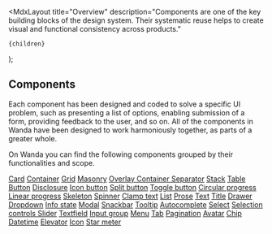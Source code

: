 
  <MdxLayout
    title="Overview"
    description="Components are one of the key building blocks of the design system. Their systematic reuse helps to create visual and functional consistency across products."
  >
    {children}
  </MdxLayout>
);

## Components

Each component has been designed and coded to solve a specific UI problem, such as presenting a list of options, enabling submission of a form, providing feedback to the user, and so on. All of the components in Wanda have been designed to work harmoniously together, as parts of a greater whole.

On Wanda you can find the following components grouped by their functionalities and scope.

<Grid colMinWidth="15rem" columnGap={24} rowGap={64}>
  <Grid.Item>
    <Stack rowGap={32}>
      <ThemedImg src="/develop/covers/layouts.png" />
      <Stack rowGap={16}>
        <Title as="h3" level="4">
          Layouts
        </Title>
        <List>
          <List.Li marker="minus" markerColor="var(--highlight-cyan-foreground)">
            <a href="/components/layouts/card/">Card</a>
          </List.Li>
          <List.Li marker="minus" markerColor="var(--highlight-cyan-foreground)">
            <a href="/components/layouts/container/">Container</a>
          </List.Li>
          <List.Li marker="minus" markerColor="var(--highlight-cyan-foreground)">
            <a href="/components/layouts/grid/">Grid</a>
          </List.Li>
          <List.Li marker="minus" markerColor="var(--highlight-cyan-foreground)">
            <a href="/components/layouts/masonry/">Masonry</a>
          </List.Li>
          <List.Li marker="minus" markerColor="var(--highlight-cyan-foreground)">
            <a href="/components/layouts/overlay-container/">
              Overlay Container
            </a>
          </List.Li>
          <List.Li marker="minus" markerColor="var(--highlight-cyan-foreground)">
            <a href="/components/layouts/separator/">Separator</a>
          </List.Li>
          <List.Li marker="minus" markerColor="var(--highlight-cyan-foreground)">
            <a href="/components/layouts/stack/">Stack</a>
          </List.Li>
          <List.Li marker="minus" markerColor="var(--highlight-cyan-foreground)">
            <a href="/components/layouts/table/">Table</a>
          </List.Li>
        </List>
      </Stack>
    </Stack>
  </Grid.Item>
  <Grid.Item>
    <Stack rowGap={32}>
      <ThemedImg src="/develop/covers/buttons.png" />
      <Stack rowGap={16}>
        <Title as="h3" level="4">
          Actions
        </Title>
        <List marker="minus" markerColor="var(--highlight-cyan-foreground)">
          <List.Li marker="minus" markerColor="var(--highlight-cyan-foreground)">
            <a href="/components/actions/button/">Button</a>
          </List.Li>
          <List.Li marker="minus" markerColor="var(--highlight-cyan-foreground)">
            <a href="/components/actions/disclosure/">Disclosure</a>
          </List.Li>
          <List.Li marker="minus" markerColor="var(--highlight-cyan-foreground)">
            <a href="/components/actions/icon-button/">Icon button</a>
          </List.Li>
          <List.Li marker="minus" markerColor="var(--highlight-cyan-foreground)">
            <a href="/components/actions/split-button/">Split button</a>
          </List.Li>
          <List.Li marker="minus" markerColor="var(--highlight-cyan-foreground)">
            <a href="/components/actions/toggle-button/">Toggle button</a>
          </List.Li>
        </List>
      </Stack>
    </Stack>
  </Grid.Item>
  <Grid.Item>
    <Stack rowGap={32}>
      <ThemedImg src="/develop/covers/loading.png" />
      <Stack rowGap={16}>
        <Title as="h3" level="4">
          Loading
        </Title>
        <List marker="minus" markerColor="var(--highlight-cyan-foreground)">
          <List.Li marker="minus" markerColor="var(--highlight-cyan-foreground)">
            <a href="/components/loading/circular-progress/">
              Circular progress
            </a>
          </List.Li>
          <List.Li marker="minus" markerColor="var(--highlight-cyan-foreground)">
            <a href="/components/loading/linear-progress/">Linear progress</a>
          </List.Li>
          <List.Li marker="minus" markerColor="var(--highlight-cyan-foreground)">
            <a href="/components/loading/skeleton/">Skeleton</a>
          </List.Li>
          <List.Li marker="minus" markerColor="var(--highlight-cyan-foreground)">
            <a href="/components/loading/spinner/">Spinner</a>
          </List.Li>
        </List>
      </Stack>
    </Stack>
  </Grid.Item>
  <Grid.Item>
    <Stack rowGap={32}>
      <ThemedImg src="/develop/covers/typography.png" />
      <Stack rowGap={16}>
        <Title as="h3" level="4">
          Typography
        </Title>
        <List marker="minus" markerColor="var(--highlight-cyan-foreground)">
          <List.Li marker="minus" markerColor="var(--highlight-cyan-foreground)">
            <a href="/components/typography/clamp-text/">Clamp text</a>
          </List.Li>
          <List.Li marker="minus" markerColor="var(--highlight-cyan-foreground)">
            <a href="/components/typography/list/">List</a>
          </List.Li>
          <List.Li marker="minus" markerColor="var(--highlight-cyan-foreground)">
            <a href="/components/typography/prose/">Prose</a>
          </List.Li>
          <List.Li marker="minus" markerColor="var(--highlight-cyan-foreground)">
            <a href="/components/typography/text/">Text</a>
          </List.Li>
          <List.Li marker="minus" markerColor="var(--highlight-cyan-foreground)">
            <a href="/components/typography/title/">Title</a>
          </List.Li>
        </List>
      </Stack>
    </Stack>
  </Grid.Item>
  <Grid.Item>
    <Stack rowGap={32}>
      <ThemedImg src="/develop/covers/dialogs.png" />
      <Stack rowGap={16}>
        <Title as="h3" level="4">
          Dialogs
        </Title>
        <List marker="minus" markerColor="var(--highlight-cyan-foreground)">
          <List.Li marker="minus" markerColor="var(--highlight-cyan-foreground)">
            <a href="/components/dialogs/drawer/">Drawer</a>
          </List.Li>
          <List.Li marker="minus" markerColor="var(--highlight-cyan-foreground)">
            <a href="/components/dialogs/dropdown/">Dropdown</a>
          </List.Li>
          <List.Li marker="minus" markerColor="var(--highlight-cyan-foreground)">
            <a href="/components/dialogs/info-state/">Info state</a>
          </List.Li>
          <List.Li marker="minus" markerColor="var(--highlight-cyan-foreground)">
            <a href="/components/dialogs/modal/">Modal</a>
          </List.Li>
          <List.Li marker="minus" markerColor="var(--highlight-cyan-foreground)">
            <a href="/components/dialogs/snackbar/">Snackbar</a>
          </List.Li>
          <List.Li marker="minus" markerColor="var(--highlight-cyan-foreground)">
            <a href="/components/dialogs/tooltip/">Tooltip</a>
          </List.Li>
        </List>
      </Stack>
    </Stack>
  </Grid.Item>
  <Grid.Item>
    <Stack rowGap={32}>
      <ThemedImg src="/develop/covers/inputs.png" />
      <Stack rowGap={16}>
        <Title as="h3" level="4">
          Inputs
        </Title>
        <List marker="minus" markerColor="var(--highlight-cyan-foreground)">
          <List.Li marker="minus" markerColor="var(--highlight-cyan-foreground)">
            <a href="/components/inputs/autocomplete/">Autocomplete</a>
          </List.Li>
          <List.Li marker="minus" markerColor="var(--highlight-cyan-foreground)">
            <a href="/components/inputs/select/">Select</a>
          </List.Li>
          <List.Li marker="minus" markerColor="var(--highlight-cyan-foreground)">
            <a href="/components/inputs/selection-controls/">
              Selection controls
            </a>
          </List.Li>
          <List.Li marker="minus" markerColor="var(--highlight-cyan-foreground)">
            <a href="/components/inputs/slider/">Slider</a>
          </List.Li>
          <List.Li marker="minus" markerColor="var(--highlight-cyan-foreground)">
            <a href="/components/inputs/textfield/">Textfield</a>
          </List.Li>
          <List.Li marker="minus" markerColor="var(--highlight-cyan-foreground)">
            <a href="/components/inputs/input-group/">Input group</a>
          </List.Li>
        </List>
      </Stack>
    </Stack>
  </Grid.Item>
  <Grid.Item>
    <Stack rowGap={32}>
      <ThemedImg src="/develop/covers/navigation.png" />
      <Stack rowGap={16}>
        <Title as="h3" level="4">
          Navigation
        </Title>
        <List marker="minus" markerColor="var(--highlight-cyan-foreground)">
          <List.Li marker="minus" markerColor="var(--highlight-cyan-foreground)">
            <a href="/components/navigation/menu/">Menu</a>
          </List.Li>
          <List.Li marker="minus" markerColor="var(--highlight-cyan-foreground)">
            <a href="/components/navigation/tab/">Tab</a>
          </List.Li>
          <List.Li marker="minus" markerColor="var(--highlight-cyan-foreground)">
            <a href="/components/navigation/pagination/">Pagination</a>
          </List.Li>
        </List>
      </Stack>
    </Stack>
  </Grid.Item>
  <Grid.Item>
    <Stack rowGap={32}>
      <ThemedImg src="/develop/covers/other.png" />
      <Stack rowGap={16}>
        <Title as="h3" level="4">
          Other
        </Title>
        <List marker="minus" markerColor="var(--highlight-cyan-foreground)">
          <List.Li marker="minus" markerColor="var(--highlight-cyan-foreground)">
            <a href="/components/other/avatar/">Avatar</a>
          </List.Li>
          <List.Li marker="minus" markerColor="var(--highlight-cyan-foreground)">
            <a href="/components/other/chip/">Chip</a>
          </List.Li>
          <List.Li marker="minus" markerColor="var(--highlight-cyan-foreground)">
            <a href="/components/other/datetime/">Datetime</a>
          </List.Li>
          <List.Li marker="minus" markerColor="var(--highlight-cyan-foreground)">
            <a href="/components/other/elevator/">Elevator</a>
          </List.Li>
          <List.Li marker="minus" markerColor="var(--highlight-cyan-foreground)">
            <a href="/components/other/icon/">Icon</a>
          </List.Li>
          <List.Li marker="minus" markerColor="var(--highlight-cyan-foreground)">
            <a href="/components/other/star-meter/">Star meter</a>
          </List.Li>
        </List>
      </Stack>
    </Stack>
  </Grid.Item>
</Grid>
